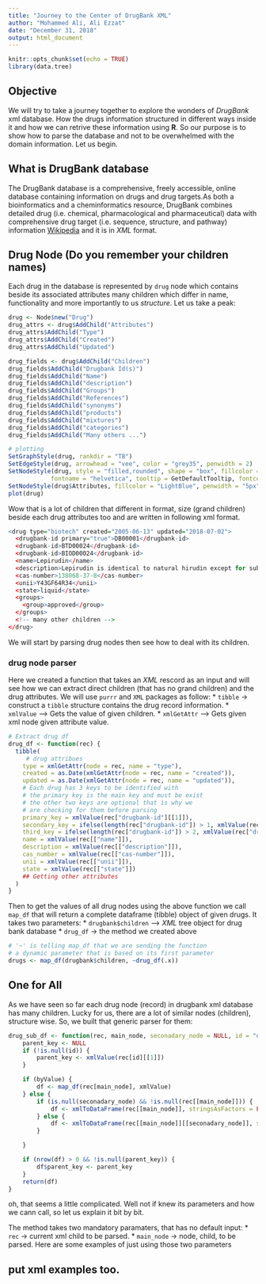 ```yaml
---
title: "Journey to the Center of DrugBank XML"
author: "Mohammed Ali, Ali Ezzat"
date: "December 31, 2018"
output: html_document
---
```


```r
knitr::opts_chunk$set(echo = TRUE)
library(data.tree)
```

## Objective
We will try to take a journey together to explore the wonders of *DrugBank* xml database. How the drugs information structured in different ways inside it and how we can retrive these information using **R**. So our purpose is to show how to parse the database and not to be overwhelmed with the domain information. Let us begin.

## What is DrugBank database
The DrugBank database is a comprehensive, freely accessible, online database containing information on drugs and drug targets.As both a bioinformatics and a cheminformatics resource, DrugBank combines detailed drug (i.e. chemical, pharmacological and pharmaceutical) data with comprehensive drug target (i.e. sequence, structure, and pathway) information [Wikipedia](https://en.wikipedia.org/wiki/DrugBank) and it is in *XML* format.


## Drug Node (Do you remember your children names)
Each drug in the database is represented by `drug` node which contains beside its associated attributes many children which differ in name, functionality and more importantly to us *structure*. Let us take a peak:

```r
drug <- Node$new("Drug")
drug_attrs <- drug$AddChild("Attributes")
drug_attrs$AddChild("Type")
drug_attrs$AddChild("Created")
drug_attrs$AddChild("Updated")

drug_fields <- drug$AddChild("Children")
drug_fields$AddChild("Drugbank Id(s)")
drug_fields$AddChild("Name")
drug_fields$AddChild("description")
drug_fields$AddChild("Groups")
drug_fields$AddChild("References")
drug_fields$AddChild("synonyms")
drug_fields$AddChild("products")
drug_fields$AddChild("mixtures")
drug_fields$AddChild("categories")
drug_fields$AddChild("Many others ...")

# plotting
SetGraphStyle(drug, rankdir = "TB")
SetEdgeStyle(drug, arrowhead = "vee", color = "grey35", penwidth = 2)
SetNodeStyle(drug, style = "filled,rounded", shape = "box", fillcolor = "GreenYellow", 
            fontname = "helvetica", tooltip = GetDefaultTooltip, fontcolor = "Firebrick")
SetNodeStyle(drug$Attributes, fillcolor = "LightBlue", penwidth = "5px")
plot(drug)
```

Wow that is a lot of children that different in format, size (grand children) beside each drug attributes too and are written in following xml format.
```r
<drug type="biotech" created="2005-06-13" updated="2018-07-02">
  <drugbank-id primary="true">DB00001</drugbank-id>
  <drugbank-id>BTD00024</drugbank-id>
  <drugbank-id>BIOD00024</drugbank-id>
  <name>Lepirudin</name>
  <description>Lepirudin is identical to natural hirudin except for substitution of leucine for isoleucine    at the N-terminal end of the molecule and the absence of a sulfate group on the tyrosine at position 63.    It is produced via yeast cells. Bayer ceased the production of lepirudin (Refludan) effective May 31,       2012.</description>
  <cas-number>138068-37-8</cas-number>
  <unii>Y43GF64R34</unii>
  <state>liquid</state>
  <groups>
    <group>approved</group>
  </groups>
  <!-- many other children -->
</drug>  
```

We will start by parsing drug nodes then see how to deal with its children.

### drug node parser
Here we created a function that takes an *XML* rescord as an input and will see how we can extract direct children (that has no grand children) and the drug attributes.
We will use `purrr` and `XML` packages as follow:
* `tibble` -> construct a `tibble` structure contains the drug record information.
* `xmlValue` --> Gets the value of given children.
* `xmlGetAttr` --> Gets given xml node given attribute value.

```r
# Extract drug df
drug_df <- function(rec) {
  tibble(
     # drug attribues
    type = xmlGetAttr(node = rec, name = "type"),
    created = as.Date(xmlGetAttr(node = rec, name = "created")),
    updated = as.Date(xmlGetAttr(node = rec, name = "updated")),
    # Each drug has 3 keys to be identified with
    # the primary key is the main key and must be exist
    # the other two keys are optional that is why we
    # are checking for them before parsing
    primary_key = xmlValue(rec["drugbank-id"][[1]]),
    secondary_key = ifelse(length(rec["drugbank-id"]) > 1, xmlValue(rec["drugbank-id"][[2]]), NA),
    third_key = ifelse(length(rec["drugbank-id"]) > 2, xmlValue(rec["drugbank-id"][[3]]), NA),
    name = xmlValue(rec[["name"]]),
    description = xmlValue(rec[["description"]]),
    cas_number = xmlValue(rec[["cas-number"]]),
    unii = xmlValue(rec[["unii"]]),
    state = xmlValue(rec[["state"]])
    ## Getting other attributes
  )
}
```


Then to get the values of all drug nodes using the above function we call `map_df` that will return a complete dataframe (tibble) object of given drugs. It takes two parameters:
* `drugbank$children` --> *XML* tree object for drug bank database
* `drug_df` -> the method we created above 

```r
# '~' is telling map_df that we are sending the function
# a dynamic parameter that is based on its first parameter
drugs <- map_df(drugbank$children, ~drug_df(.x))
```


## One for All
As we have seen so far each drug node (record) in drugbank xml database has many children. Lucky for us, there are a lot of similar nodes (children), structure wise. So, we built that generic parser for them:

```r
drug_sub_df <- function(rec, main_node, seconadary_node = NULL, id = "drugbank-id", byValue = FALSE) {
    parent_key <- NULL
    if (!is.null(id)) {
        parent_key <- xmlValue(rec[id][[1]])
    }

    if (byValue) {
        df <- map_df(rec[main_node], xmlValue)
    } else {
        if (is.null(seconadary_node) && !is.null(rec[[main_node]])) {
            df <- xmlToDataFrame(rec[[main_node]], stringsAsFactors = FALSE)
        } else {
            df <- xmlToDataFrame(rec[[main_node]][[seconadary_node]], stringsAsFactors = FALSE)
        }

    }

    if (nrow(df) > 0 && !is.null(parent_key)) {
        df$parent_key <- parent_key
    }
    return(df)
}
```

oh, that seems a little complicated. Well not if knew its parameters and how we cann call, so let us explain it bit by bit.

The method takes two mandatory paramaters, that has no default input:
* `rec` -> current xml child to be parsed.
* `main_node` -> node, child, to be parsed.
Here are some examples of just using those two parameters

## put xml examples too.